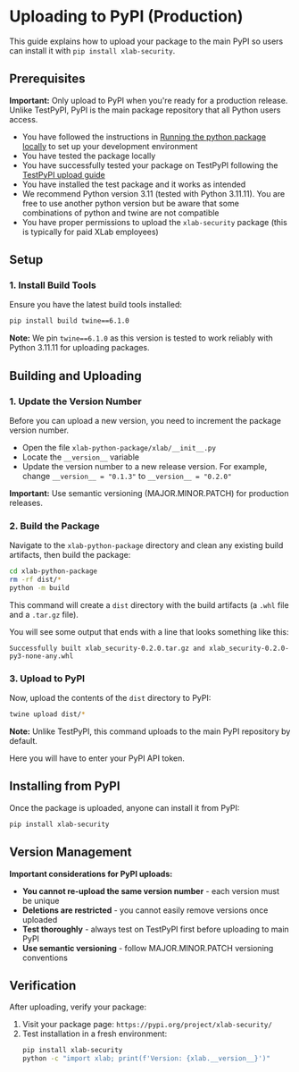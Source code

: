 # Uploading to PyPI (Production)

This guide explains how to upload your package to the main PyPI so users can install it with `pip install xlab-security`.

## Prerequisites

**Important:** Only upload to PyPI when you're ready for a production release. Unlike TestPyPI, PyPI is the main package repository that all Python users access.

- You have followed the instructions in [Running the python package locally](./running-python-package-local.mdx) to set up your development environment
- You have tested the package locally
- You have successfully tested your package on TestPyPI following the [TestPyPI upload guide](./uploading-to-test-pypi.mdx)
- You have installed the test package and it works as intended
- We recommend Python version 3.11 (tested with Python 3.11.11). You are free to use another python version but be aware that some combinations of python and twine are not compatible
- You have proper permissions to upload the `xlab-security` package (this is typically for paid XLab employees)

## Setup

### 1. Install Build Tools

Ensure you have the latest build tools installed:

```bash
pip install build twine==6.1.0
```

**Note:** We pin `twine==6.1.0` as this version is tested to work reliably with Python 3.11.11 for uploading packages.

## Building and Uploading

### 1. Update the Version Number

Before you can upload a new version, you need to increment the package version number.

- Open the file `xlab-python-package/xlab/__init__.py`
- Locate the `__version__` variable
- Update the version number to a new release version. For example, change `__version__ = "0.1.3"` to `__version__ = "0.2.0"`

**Important:** Use semantic versioning (MAJOR.MINOR.PATCH) for production releases.

### 2. Build the Package

Navigate to the `xlab-python-package` directory and clean any existing build artifacts, then build the package:

```bash
cd xlab-python-package
rm -rf dist/*
python -m build
```

This command will create a `dist` directory with the build artifacts (a `.whl` file and a `.tar.gz` file).

You will see some output that ends with a line that looks something like this:

```
Successfully built xlab_security-0.2.0.tar.gz and xlab_security-0.2.0-py3-none-any.whl
```

### 3. Upload to PyPI

Now, upload the contents of the `dist` directory to PyPI:

```bash
twine upload dist/*
```

**Note:** Unlike TestPyPI, this command uploads to the main PyPI repository by default.

Here you will have to enter your PyPI API token.

## Installing from PyPI

Once the package is uploaded, anyone can install it from PyPI:

```bash
pip install xlab-security
```

## Version Management

**Important considerations for PyPI uploads:**

- **You cannot re-upload the same version number** - each version must be unique
- **Deletions are restricted** - you cannot easily remove versions once uploaded
- **Test thoroughly** - always test on TestPyPI first before uploading to main PyPI
- **Use semantic versioning** - follow MAJOR.MINOR.PATCH versioning conventions

## Verification

After uploading, verify your package:

1. Visit your package page: `https://pypi.org/project/xlab-security/`
2. Test installation in a fresh environment:
   ```bash
   pip install xlab-security
   python -c "import xlab; print(f'Version: {xlab.__version__}')"
   ```
